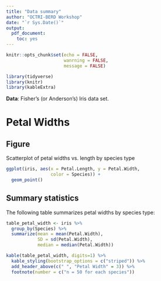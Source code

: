 ```yaml
---
title: "Data summary"
author: "OCTRI-BERD Workshop"
date: "`r Sys.Date()`"
output:
  pdf_document:
    toc: yes
---
```


```r
knitr::opts_chunk$set(echo = FALSE,
                      wanrning = FALSE,
                      message = FALSE)
```


```r
library(tidyverse)
library(knitr)
library(kableExtra)
```

__Data__: Fisher's (or Anderson's) Iris data set. 

# Petal Widths

## Figure

Scatterplot of petal widths vs. length by species type

```r
ggplot(iris, aes(x = Petal.Length, y = Petal.Width, 
                 color = Species)) +
  geom_point()
```


\pagebreak

## Summary statistics

The following table summarizes petal widths by species type:

```r
table_petal_width <- iris %>% 
  group_by(Species) %>% 
  summarize(mean = mean(Petal.Width),
            SD = sd(Petal.Width),
            median = median(Petal.Width))
```

```r
kable(table_petal_width, digits=1) %>%
  kable_styling(bootstrap_options = c("striped")) %>%
  add_header_above(c(" ", "Petal Width" = 3)) %>%
  footnote(number = c("n = 50 for each species")) 
```
